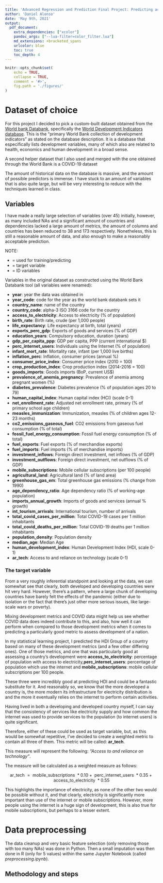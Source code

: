 ```yaml
---
title: 'Advanced Regression and Prediction Final Project: Predicting access to and reliance on technology'
author: 'Daniel Alonso'
date: 'May 9th, 2021'
output: 
  pdf_document:
    extra_dependencies: ["xcolor"]
    pandoc_args: ["--lua-filter=color_filter.lua"]
    md_extensions: +bracketed_spans
    urlcolor: blue
    toc: true
    toc_depth: 4
---
```


```r
knitr::opts_chunk$set(
    echo = TRUE,
    collapse = TRUE,
    comment = '#>',
    fig.path = './figures/'
)
```

# Dataset of choice

For this project I decided to pick a custom-built dataset obtained from the [World bank Databank](https://databank.worldbank.org/home.aspx), specifically the [World Development Indicators database](https://databank.worldbank.org/source/world-development-indicators). This is the "primary World Bank collection of development indicators" as stated on the database description. It is a database that especifically lists development variables, many of which also are related to health, economics and human development in a broad sense.

A second helper dataset that I also used and merged with the one obtained through the World Bank is a COVID-19 dataset 

The amount of historical data on the database is massive, and the amount of possible predictors is immense. I have stuck to an amount of variables that is also quite large, but will be very interesting to reduce with the techniques learned in class.

## Variables

I have made a really large selection of variables (over 45) initially, however, as many included NAs and a significant amount of countries and dependencies lacked a large amount of metrics, the amount of columns and countries has been reduced to 38 and 173 respectively. Nonetheless, this is still a reasonable amount of data, and also enough to make a reasonably acceptable prediction.

\large
NOTE:
\normalsize

- **\textcolor{blue}{blue}** = used for training/predicting
- **\textcolor{red}{red}** = target variable
- **\textcolor{green}{green}** = ID variables

Variables in the original dataset as constructed using the World Bank Databank tool (all variables were renamed):

- [**year**]{color="green"}: year the data was obtained in
- [**year_code**]{color="green"}: code for the year as the world bank databank sets it
- [**country_name**]{color="green"}: name of the country
- [**country_code**]{color="green"}: alpha-3 ISO 3166 code for the country
- [**access_to_electricity**]{color="red"}: Access to electricity (% of population)
- [**birth_rate**]{color="blue"}: Birth rate, crude (per 1,000 people)
- [**life_expectancy**]{color="blue"}: Life expectancy at birth, total (years)
- [**exports_perc_gdp**]{color="blue"}: Exports of goods and services (% of GDP)
- [**education_years**]{color="blue"}: Compulsory education, duration (years)
- [**gdp_per_capita_ppp**]{color="blue"}: GDP per capita, PPP (current international $)
- [**perc_internet_users**]{color="red"}: Individuals using the Internet (% of population)
- [**infant_mort_rate**]{color="blue"}: Mortality rate, infant (per 1,000 live births)
- [**inflation_perc**]{color="blue"}: Inflation, consumer prices (annual %)
- [**consumer_price_index**]{color="blue"}: Consumer price index (2010 = 100)
- [**crop_production_index**]{color="blue"}: Crop production index (2014-2016 = 100)
- [**goods_imports**]{color="blue"}: Goods imports (BoP, current US$)
- [**prevalence_of_anemia_pregnancy**]{color="blue"}: Prevalence of anemia among pregnant women (%)
- [**diabetes_prevalence**]{color="blue"}: Diabetes prevalence (% of population ages 20 to 79)
- [**human_capital_index**]{color="blue"}: Human capital index (HCI) (scale 0-1)
- [**net_enrollment_rate**]{color="blue"}: Adjusted net enrollment rate, primary (% of primary school age children)
- [**measles_immunization**]{color="blue"}: Immunization, measles (% of children ages 12-23 months)
- [**co2_emissions_gaseous_fuel**]{color="blue"}: CO2 emissions from gaseous fuel consumption (% of total)
- [**fossil_fuel_energy_consumption**]{color="blue"}: Fossil fuel energy consumption (% of total)
- [**fuel_exports**]{color="blue"}: Fuel exports (% of merchandise exports)
- [**fuel_imports**]{color="blue"}: Fuel imports (% of merchandise imports)
- [**investment_inflows**]{color="blue"}: Foreign direct investment, net inflows (% of GDP)
- [**investment_outflows**]{color="blue"}: Foreign direct investment, net outflows (% of GDP)
- [**mobile_subscriptions**]{color="red"}: Mobile cellular subscriptions (per 100 people)
- [**agricultural_land**]{color="blue"}: Agricultural land (% of land area)
- [**greenhouse_gas_em**]{color="blue"}: Total greenhouse gas emissions (% change from 1990)
- [**age_dependency_ratio**]{color="blue"}: Age dependency ratio (% of working-age population)
- [**imports_annual_growth**]{color="blue"}: Imports of goods and services (annual % growth)
- [**int_tourism_arrivals**]{color="blue"}: International tourism, number of arrivals
- [**total_covid_cases_per_million**]{color="blue"}: Total COVID-19 cases per 1 million inhabitants
- [**total_covid_deaths_per_million**]{color="blue"}: Total COVID-19 deaths per 1 million inhabitants
- [**population_density**]{color="blue"}: Population density
- [**median_age**]{color="blue"}: Median Age
- [**human_development_index**]{color="blue"}: Human Development Index (HDI, scale 0-1) 
- [**ar_tech**]{color="red"}: Access to and reliance on technology (scale 0-1)

\newpage

### The target variable

From a very roughly inferential standpoint and looking at the data, we can somewhat see that clearly, both developed and developing countries were hit very hard. However, there's a pattern, where a large chunk of developing countries have barely felt the effects of the pandemic (either due to isolation or the fact that there's just other more serious issues, like large-scale wars or poverty).

Mixing development metrics and COVID data might help us see whether COVID data does indeed contribute to this, and also, how well it can perform when compared to those development metrics when it comes to predicting a particularly good metric to assess development of a nation.

In my statistical learning project, I predicted the HDI Group of a country based on many of these development metrics (and a few other differing ones). One of those metrics, and one that was particularly good at assessing a country's development were **access_to_electricity**: percentage of population with access to electricity,**perc_internet_users**: percentage of population which use the internet and **mobile_subscriptions**: mobile cellular subscriptions per 100 people.

These three were incredibly good at predicting HDI and could be a fantastic substitute for it. And reasonably so, we know that the more developed a country is, the more modern its infrastructure for electricity distribution is and the more it eventually relies on the internet to perform certain acitivities.

Having lived in both a developing and developed country myself, I can say that the consistency of services like electricity supply and how common the internet was used to provide services to the population (to internet users) is quite significant.

Therefore, either of these could be used as target variable, but, as this would be somewhat repetitive, I've decided to create a weighted metric to contain all three of them. This metric will be called: **ar_tech**.

This measure will represent the following: *"Access to and reliance on technology"*.

The measure will be calculated as a weighted measure as follows:

$$\text{ar_tech } = \text{ mobile_subscriptions } * 0.10 + \text{ perc_internet_users } * 0.35 + \text{ access_to_electricity } * 0.55$$

This highlights the importance of electricity, as none of the other two would be possible without it, and that clearly, electricity is significantly more important than use of the internet or mobile subscriptions. However, more people using the internet is a huge sign of development, this is also true for mobile subscriptions, but perhaps to a lesser extent.

# Data preprocessing

The data cleanup and very basic feature selection (only removing those with too many NAs) was done in Python. Then a small imputation was then done in R (only for 5 values) within the same Jupyter Notebook (called *preprocessing.ipynb*).

## Methodology and steps

\begin{enumerate}
  \item Prior to importing the data, I performed a find and replace within the .csv file with the following regex: \begin{verbatim} \s\[[\w\S]{1,}\] \end{verbatim} to remove every instance of it. This regex matches a metadata tag that the world bank uses in their dataset. Following this step, the data was imported.

  \item Metadata at the end of the dataset was removed. This data corresponded with indexes and regions, whereas the rest of the dataset corresponded with data specific to the countries conforming these indexes/regions. We only keep the countries.

  \item The year column was converted to integer and the '..' values (which represent NAs in the World bank databank) were replaced for numpy NaNs and then the values were sorted by year and country name.

  \item Data missing in later years (2021, 2020) was backfilled with data from previous years (2000-2019), as it still fits our modelling purposes, many of the backfilled data points still correspond to metrics that fit our criteria. The oldest possible data point would go as far back as the year 2000, however, it's unlikely we should have data this old, most should have been backfilled.

  \item The dataset which contains the COVID-19 cases, deaths, population density, population, median age, etc.. is imported, we make a short variable selection within it, only keeping values which correspond to May 1st, 2021. Then, we merge this dataset with the previous dataset utilizing ISO code and using an inner join, only keeping countries in common in both datasets.

  \item Columns with more than 45 NA values were removed as this represents around 25% of the countries in question.

  \item Numerical columns were converted into floats and column names were simplified for easier future manipulation and to call the column names in a more practical way.

  \item We take the **mobile_subscriptions** variable, and convert it to a percentage of the population, in this case, we leave it in ratio form and do not multiply by 100, as we prefer a 0-1 scale.

  \item The categorical target variable is constructed as explained previously to this step.

  \item The data is then exported as a csv (the dataset itself, called *data.csv*), along with a json (*columns.json*) file which contains the renaming used for the columns in the originally preprocessed dataset up to that step.

  \item The data is then imported in an R cell and a *mice* imputation is performed using the 'cart' method with m = 5 in order to impute the very few missing values remaining (about 5 missing values).
\end{enumerate}

\newpage

